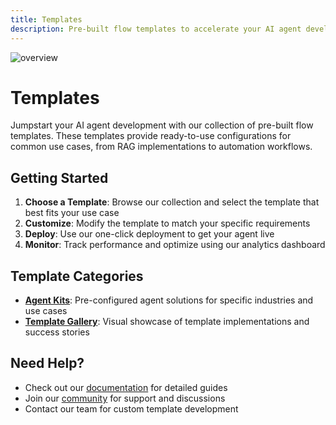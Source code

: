 ```yaml
---
title: Templates
description: Pre-built flow templates to accelerate your AI agent development with Lamatic
---
```


![overview](./img/cover.png)
# Templates

Jumpstart your AI agent development with our collection of pre-built flow templates. These templates provide ready-to-use configurations for common use cases, from RAG implementations to automation workflows.

## Getting Started

1. **Choose a Template**: Browse our collection and select the template that best fits your use case
2. **Customize**: Modify the template to match your specific requirements
3. **Deploy**: Use our one-click deployment to get your agent live
4. **Monitor**: Track performance and optimize using our analytics dashboard

## Template Categories

- **[Agent Kits](/templates/agentkits)**: Pre-configured agent solutions for specific industries and use cases
- **[Template Gallery](/templates/gallery)**: Visual showcase of template implementations and success stories

## Need Help?

- Check out our [documentation](/docs) for detailed guides
- Join our [community](/support) for support and discussions
- Contact our team for custom template development

